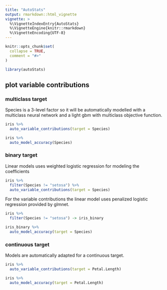 ```yaml
---
title: "AutoStats"
output: rmarkdown::html_vignette
vignette: >
  %\VignetteIndexEntry{AutoStats}
  %\VignetteEngine{knitr::rmarkdown}
  %\VignetteEncoding{UTF-8}
---
```


```r
knitr::opts_chunk$set(
  collapse = TRUE,
  comment = "#>"
)
```

```r
library(autoStats)
```

## plot variable contributions

### multiclass target

Species is a 3-level factor so it will be automatically modelled with a multiclass neural network and a light gbm with multiclass objective function. 

```r
iris %>% 
  auto_variable_contributions(target = Species)
```

```r
iris %>% 
  auto_model_accuracy(Species)
```

### binary target 

Linear models uses weighted logistic regression for modeling the coefficients


```r
iris %>% 
  filter(Species != "setosa") %>% 
  auto_variable_contributions(target = Species)
```

For the variable contributions the linear model uses penalized logistic regression provided by glmnet. 

```r
iris %>% 
  filter(Species != "setosa") -> iris_binary

iris_binary %>% 
  auto_model_accuracy(target = Species)
```

### continuous target

Models are automatically adapted for a continuous target. 

```r
iris %>% 
  auto_variable_contributions(target = Petal.Length)
```


```r
iris %>% 
  auto_model_accuracy(target = Petal.Length)
```


